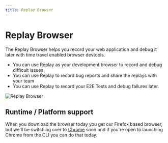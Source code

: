 ```yaml
---
title: Replay Browser
---
```

# Replay Browser

The Replay Browser helps you record your web application and debug it later with time travel enabled browser devtools. 

* You can use Replay as your development browser to record and debug difficult issues 
* You can use Replay to record bug reports and share the replays with your team 
* You can use Replay to record your E2E Tests and debug failures later.

![Replay Browser](/images/replay-browser-overboard.png)

## Runtime / Platform support


When you download the browser today you get our Firefox based browser, but we'll be switching over to [Chrome](/getting-started/replay-browser/install-chrome) soon and if you're open to launching Chrome from the CLI you can do that today.

